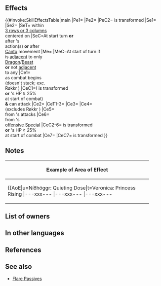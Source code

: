 {{Weapon Infobox
|tagid=SID_毒の葬り手の妖牙
|intID=4437
|noImg=1
|exclusive=1
|weaponType=Beast
|canUseMove=Armored
|cost=400
|might=14
|range=1
|cooldown=-1
|effect=Accelerates Special trigger (cooldown count-1).<br><br>At start of turn and after unit acts (if Canto triggers, after Canto), inflicts Atk/Def-7 and 【Sabotage】on foes within 3 rows or 3 columns centered on unit through their next actions.<br><br>If unit is transformed or unit's HP ≥ 25% at start of combat, deals damage to foe = 25% of foe's max HP as combat begins (activates only when unit can attack in combat; only highest value applied; does not stack with other "deals X damage as combat begins" effects; effects that reduce damage during combat do not apply; will not reduce foe's HP below 1; excluding certain foes, such as Røkkr).<br><br>If unit is transformed or unit's HP ≥ 25% at start of combat, inflicts penalty on foe's Atk/Def = 6 + 20% of unit's Def at start of combat, reduces the percentage of foe's non-Special "reduce damage by X%" skills by 50% (excluding area-of-effect Specials), deals damage = 30% of foe's max HP (excluding area-of-effect Specials; excluding certain foes, such as Røkkr), and reduces damage from foe's attacks by X during combat (excluding area-of-effect Specials), and also, when foe's attack triggers foe's Special, reduces damage from foe's attacks by an additional X (excluding area-of-effect Specials; X = total damage dealt to foe; min 10; max 20).<br><br>At start of turn, if unit is adjacent to only beast or dragon allies or if unit is not adjacent to any ally, unit transforms (otherwise, unit reverts). If unit transforms, grants Atk+2, and unit can counterattack regardless of foe's range.<br><br>【Sabotage】<br>Inflicts penalty on unit's Atk/Spd/Def/Res during combat = highest penalty on each stat between unit and allies within 2 spaces of unit through its next action. Calculates each stat penalty independently.
|required=Adult (Armored)
|properties=random_owner
}}
==Effects==
{{#invoke:SkillEffectsTable|main
|Pe1={{Eft|Accelerates Special}}
|Pe2={{Eft|Stat Boosts|Atk|2}}
|PeC2={{Tgt|Unit}} is transformed
|Se1={{Eft|Penalty|Atk/Def|7}}
|Se2={{SEt|Sabotage}}
|SeT={{Tgt|Foes}} within<br>[[3 rows or 3 columns]]<br>centered on {{Tgt|Unit}}
|SeC=At start turn '''or'''<br>after {{Tgt|Unit}}'s<br>action(s) '''or''' after<br>[[Canto]] movement
|Me={{Eft|Transform}}
|MeC=At start of turn if<br>{{Tgt|Unit}} is [[adjacent]] to only<br>{{Cwti|group=1|Beast,Dragon}} [[Dragon]]/[[Beast]]<br>{{Tgt|Allies}} '''or''' not [[adjacent]]<br>to any {{Tgt|Ally}}
|Ce1={{Eft|Damage|25% of {{Tgt|Foe}}'s max HP}}<br>as combat begins<br>(doesn't stack; exc.<br>Røkkr {{Tgt|Foes}})
|CeC1=({{Tgt|Unit}} is transformed<br>'''or''' {{Tgt|Unit}}'s HP ≥ 25%<br>at start of combat)<br>'''&''' {{Tgt|Unit}} can attack
|Ce2={{Eft|Temporary Debuffs|Atk/Def|20% of {{Tgt|Unit}}'s Def<br>at start of combat, +6}}
|CeT1-3={{Tgt|Foe}}
|Ce3={{Eft|Reduce Damage Reduction|50%}}
|Ce4={{Eft|Damage Boost|30% of {{Tgt|Foe}}'s max HP}}<br>(excludes Røkkr {{Tgt|Foes}})
|Ce5={{Eft|Damage Reduction|(total damage<br>dealt to {{Tgt|Foe}})|min=10|max=20}}<br>from {{Tgt|Foe}}'s attacks
|Ce6={{Eft|Damage Reduction|(total damage<br>dealt to {{Tgt|Foe}})|min=10|max=20}}<br>from {{Tgt|Foe}}'s<br>[[offensive Special]]
|CeC2-6={{Tgt|Unit}} is transformed<br>'''or''' {{Tgt|Unit}}'s HP ≥ 25%<br>at start of combat
|Ce7={{Eft|Distant Counter}}
|CeC7={{Tgt|Unit}} is transformed
}}

==Notes==
{{Penalties}}
{{Sabotage}}
{{CombatDamage|noStack=1|noCounter=1}}
{{Temporary debuffs}}
{{At start of combat}}
{{Reduce Damage Reduction}}
{{DamageBoost}}
{{FlatDamageReduction}}
{{Beast (Armored)}}
{|class="wikitable default mw-collapsible" 
!Example of Area of Effect
|-
|align="middle" style="max-width:450px;margin:auto"|{{AoE|u=Níðhöggr: Quieting Dose|t=Veronica: Princess Rising
|---xxx---
|---xxx---
|---xxx---
|xxxxxxxxx
|xxxxuxxxx
|xxxxxxxxx
|---xxx---
|---xtx---
|---xxx---
}}
|}

==List of owners==
{{Skill Hero List}}
==In other languages==
{{OtherLanguages
|japanese=毒の葬り手の妖牙
|german=
|spanishEU=
|spanishLA=
|french=
|italian=
|chineseTW=
|portuguese=
}}
==References==
<references/>
==See also==
{{See also skills|cond=(Description LIKE '%at start of turn%inflicts%row%columns%' OR Description LIKE '%of foe_s max HP%' OR Description LIKE '%as combat begins%') AND Exclusive='1'}}
* [[Flare Passives]]
{{Weapons Navbox}}